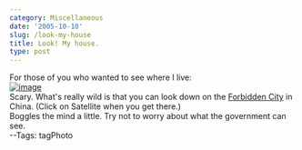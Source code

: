 ```yaml
---
category: Miscellaneous
date: '2005-10-10'
slug: /look-my-house
title: Look! My house.
type: post
---
```



For those of you who wanted to see where I live:  
[![image](https://photos1.blogger.com/blogger/2691/1643/400/house.jpg)](http://photos1.blogger.com/blogger/2691/1643/1600/house.jpg)  
Scary. What's really wild is that you can look down on the
[Forbidden City](http://maps.google.com/maps?ll=39.912145,116.394659&spn=0.003487,0.006951&amp;amp;amp;t=k&hl=en)
in China. (Click on Satellite when you get there.)  
Boggles the mind a little. Try not to worry about what the
government can see.  
--Tags: tagPhoto